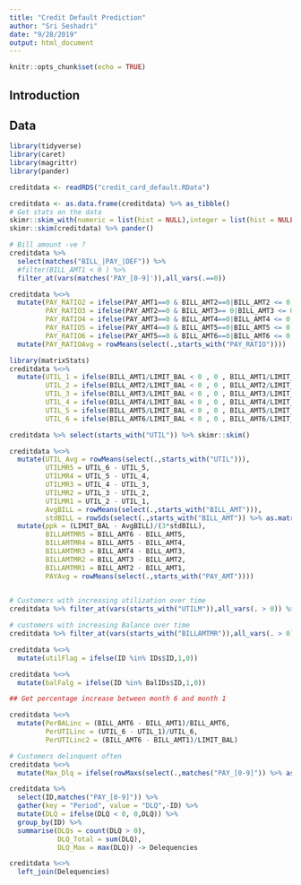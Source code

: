 ```yaml
---
title: "Credit Default Prediction"
author: "Sri Seshadri"
date: "9/28/2019"
output: html_document
---
```


```r
knitr::opts_chunk$set(echo = TRUE)
```

## Introduction

## Data

```r
library(tidyverse)
library(caret)
library(magrittr)
library(pander)

creditdata <- readRDS("credit_card_default.RData")

creditdata <- as.data.frame(creditdata) %>% as_tibble()
# Get stats on the data
skimr::skim_with(numeric = list(hist = NULL),integer = list(hist = NULL))
skimr::skim(creditdata) %>% pander()

```

```r
# Bill amount -ve ? 
creditdata %>% 
  select(matches("BILL_|PAY_|DEF")) %>% 
  #filter(BILL_AMT1 < 0 ) %>% 
  filter_at(vars(matches('PAY_[0-9]')),all_vars(.==0))

```


```r
creditdata %<>% 
  mutate(PAY_RATIO2 = ifelse(PAY_AMT1==0 & BILL_AMT2==0|BILL_AMT2 <= 0,1,PAY_AMT1/BILL_AMT2),
         PAY_RATIO3 = ifelse(PAY_AMT2==0 & BILL_AMT3== 0|BILL_AMT3 <= 0,1,PAY_AMT2/BILL_AMT3),
         PAY_RATIO4 = ifelse(PAY_AMT3==0 & BILL_AMT4==0|BILL_AMT4 <= 0,1,PAY_AMT3/BILL_AMT4),
         PAY_RATIO5 = ifelse(PAY_AMT4==0 & BILL_AMT5==0|BILL_AMT5 <= 0,1,PAY_AMT4/BILL_AMT5),
         PAY_RATIO6 = ifelse(PAY_AMT5==0 & BILL_AMT6==0|BILL_AMT6 <= 0,1,PAY_AMT5/BILL_AMT6)) %>% 
  mutate(PAY_RATIOAvg = rowMeans(select(.,starts_with("PAY_RATIO"))))


```


```r
library(matrixStats)
creditdata %<>% 
  mutate(UTIL_1 = ifelse(BILL_AMT1/LIMIT_BAL < 0 , 0 , BILL_AMT1/LIMIT_BAL),
         UTIL_2 = ifelse(BILL_AMT2/LIMIT_BAL < 0 , 0 , BILL_AMT2/LIMIT_BAL),
         UTIL_3 = ifelse(BILL_AMT3/LIMIT_BAL < 0 , 0 , BILL_AMT3/LIMIT_BAL),
         UTIL_4 = ifelse(BILL_AMT4/LIMIT_BAL < 0 , 0 , BILL_AMT4/LIMIT_BAL),
         UTIL_5 = ifelse(BILL_AMT5/LIMIT_BAL < 0 , 0 , BILL_AMT5/LIMIT_BAL),
         UTIL_6 = ifelse(BILL_AMT6/LIMIT_BAL < 0 , 0 , BILL_AMT6/LIMIT_BAL))
```

```r
creditdata %>% select(starts_with("UTIL")) %>% skimr::skim()
```

```r
creditdata %<>% 
  mutate(UTIL_Avg = rowMeans(select(.,starts_with("UTIL"))),
         UTILMR5 = UTIL_6 - UTIL_5,
         UTILMR4 = UTIL_5 - UTIL_4,
         UTILMR3 = UTIL_4 - UTIL_3,
         UTILMR2 = UTIL_3 - UTIL_2,
         UTILMR1 = UTIL_2 - UTIL_1,
         AvgBILL = rowMeans(select(.,starts_with("BILL_AMT"))),
         stdBILL = rowSds(select(.,starts_with("BILL_AMT")) %>% as.matrix())) %>% 
  mutate(ppk = (LIMIT_BAL - AvgBILL)/(3*stdBILL),
         BILLAMTMR5 = BILL_AMT6 - BILL_AMT5,
         BILLAMTMR4 = BILL_AMT5 - BILL_AMT4,
         BILLAMTMR3 = BILL_AMT4 - BILL_AMT3,
         BILLAMTMR2 = BILL_AMT3 - BILL_AMT2,
         BILLAMTMR1 = BILL_AMT2 - BILL_AMT1,
         PAYAvg = rowMeans(select(.,starts_with("PAY_AMT"))))
  

# Customers with increasing utilization over time
creditdata %>% filter_at(vars(starts_with("UTILM")),all_vars(. > 0)) %>% select(ID) ->IDs

# customers with increasing Balance over time
creditdata %>% filter_at(vars(starts_with("BILLAMTMR")),all_vars(. > 0)) %>% select(ID) ->BalIDs

creditdata %<>% 
  mutate(utilFlag = ifelse(ID %in% IDs$ID,1,0))

creditdata %<>% 
  mutate(balFalg = ifelse(ID %in% BalIDs$ID,1,0))

## Get percentage increase between month 6 and month 1

creditdata %<>%
  mutate(PerBALinc = (BILL_AMT6 - BILL_AMT1)/BILL_AMT6,
         PerUTILinc = (UTIL_6 - UTIL_1)/UTIL_6,
         PerUTILinc2 = (BILL_AMT6 - BILL_AMT1)/LIMIT_BAL)

# Customers delinquent often
creditdata %<>%
  mutate(Max_Dlq = ifelse(rowMaxs(select(.,matches("PAY_[0-9]")) %>% as.matrix()) < 0,0,rowMaxs(select(.,matches("PAY_[0-9]")) %>% as.matrix()) ))

creditdata %>% 
  select(ID,matches("PAY_[0-9]")) %>% 
  gather(key = "Period", value = "DLQ",-ID) %>% 
  mutate(DLQ = ifelse(DLQ < 0, 0,DLQ)) %>% 
  group_by(ID) %>% 
  summarise(DLQs = count(DLQ > 0),
            DLQ_Total = sum(DLQ),
            DLQ_Max = max(DLQ)) -> Delequencies

creditdata %<>% 
  left_join(Delequencies)


  
```

